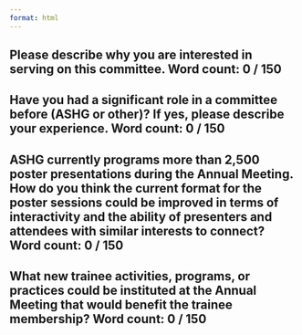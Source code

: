 ```yaml
---
format: html
---
```


## Please describe why you are interested in serving on this committee. Word count: 0 / 150



## Have you had a significant role in a committee before (ASHG or other)? If yes, please describe your experience. Word count: 0 / 150




## ASHG currently programs more than 2,500 poster presentations during the Annual Meeting. How do you think the current format for the poster sessions could be improved in terms of interactivity and the ability of presenters and attendees with similar interests to connect? Word count: 0 / 150





## What new trainee activities, programs, or practices could be instituted at the Annual Meeting that would benefit the trainee membership? Word count: 0 / 150




